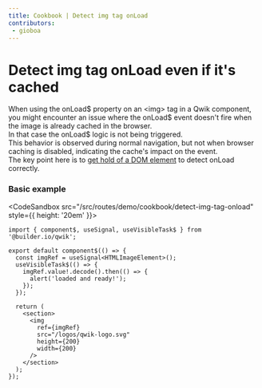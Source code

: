 ```yaml
---
title: Cookbook | Detect img tag onLoad
contributors:
 - gioboa
---
```




# Detect img tag onLoad even if it's cached

When using the onLoad$ property on an \<img\> tag in a Qwik component, you might encounter an issue where the onLoad$ event doesn't fire when the image is already cached in the browser.<br/>
In that case the onLoad$ logic is not being triggered.<br/>
This behavior is observed during normal navigation, but not when browser caching is disabled, indicating the cache's impact on the event.<br/>
The key point here is to [get hold of a DOM element](https://qwik.dev/docs/core/overview/#getting-hold-of-dom-element) to detect onLoad correctly.

### Basic example

<CodeSandbox src="/src/routes/demo/cookbook/detect-img-tag-onload" style={{ height: '20em' }}>
```tsx
import { component$, useSignal, useVisibleTask$ } from '@builder.io/qwik';

export default component$(() => {
  const imgRef = useSignal<HTMLImageElement>();
  useVisibleTask$(() => {
    imgRef.value!.decode().then(() => {
      alert('loaded and ready!');
    });
  });

  return (
    <section>
      <img
        ref={imgRef}
        src="/logos/qwik-logo.svg"
        height={200}
        width={200}
      />
    </section>
  );
});
```
</CodeSandbox>
